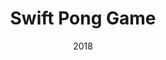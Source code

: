 ---
title: "Swift Pong Game"
description: "California State University Los Angeles student-run website where journalists post weekly news. Used PHP, JavaScript, and WordPress, achieved a 40% faster loading time, and added various modern UI elements."
date: "2018"
tags:
  - swift
  - cocoapods
  - swiftui
thumbnail: "/projectImages/swiftPongThumbnail.webp"
---